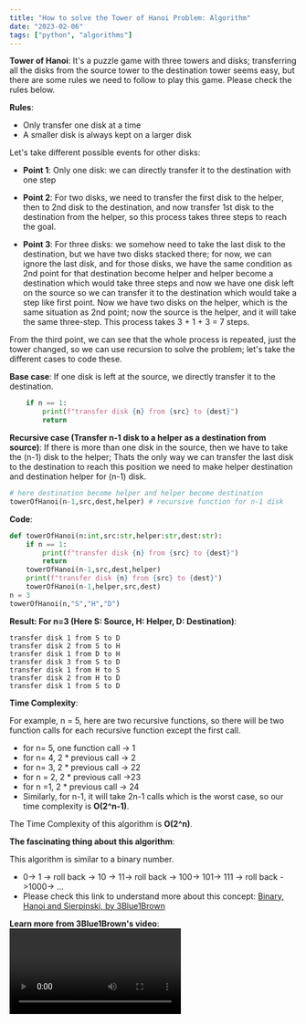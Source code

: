```yaml
---
title: "How to solve the Tower of Hanoi Problem: Algorithm"
date: "2023-02-06"
tags: ["python", "algorithms"]
---
```


<CustomImage src="https://raw.githubusercontent.com/chirag4242/blog-post-content/main/images/towerOfHanoi.jpg" alt="Tower of Hanoi image" />

**Tower of Hanoi**: It's a puzzle game with three towers and disks; transferring all the disks from the source tower to the destination tower seems easy, but there are some rules we need to follow to play this game. Please check the rules below.

**Rules**:

- Only transfer one disk at a time
- A smaller disk is always kept on a larger disk

Let's take different possible events for other disks:

- **Point 1**: Only one disk: we can directly transfer it to the destination with one step

- **Point 2**: For two disks, we need to transfer the first disk to the helper, then to 2nd disk to the destination, and now transfer 1st disk to the destination from the helper, so this process takes three steps to reach the goal.

- **Point 3**: For three disks: we somehow need to take the last disk to the destination, but we have two disks stacked there; for now, we can ignore the last disk, and for those disks, we have the same condition as 2nd point for that destination become helper and helper become a destination which would take three steps and now we have one disk left on the source so we can transfer it to the destination which would take a step like first point. Now we have two disks on the helper, which is the same situation as 2nd point; now the source is the helper, and it will take the same three-step. This process takes 3 + 1 + 3 = 7 steps.

From the third point, we can see that the whole process is repeated, just the tower changed, so we can use recursion to solve the problem; let's take the different cases to code these.

**Base case**: If one disk is left at the source, we directly transfer it to the destination.

```python
    if n == 1:
        print(f"transfer disk {n} from {src} to {dest}")
        return
```

**Recursive case (Transfer n-1 disk to a helper as a destination from source)**: If there is more than one disk in the source, then we have to take the (n-1) disk to the helper; Thats the only way we can transfer the last disk to the destination to reach this position we need to make helper destination and destination helper for (n-1) disk.

```python
# here destination become helper and helper become destination
towerOfHanoi(n-1,src,dest,helper) # recursive function for n-1 disk
```

**Code**:

```python
def towerOfHanoi(n:int,src:str,helper:str,dest:str):
    if n == 1:
        print(f"transfer disk {n} from {src} to {dest}")
        return
    towerOfHanoi(n-1,src,dest,helper)
    print(f"transfer disk {n} from {src} to {dest}")
    towerOfHanoi(n-1,helper,src,dest)
n = 3
towerOfHanoi(n,"S","H","D")
```

**Result: For n=3 (Here S: Source, H: Helper, D: Destination)**:

```shell
transfer disk 1 from S to D
transfer disk 2 from S to H
transfer disk 1 from D to H
transfer disk 3 from S to D
transfer disk 1 from H to S
transfer disk 2 from H to D
transfer disk 1 from S to D
```

**Time Complexity**:

For example, n = 5, here are two recursive functions, so there will be two function calls for each recursive function except the first call.

- for n= 5, one function call -> 1
- for n= 4, 2 \* previous call -> 2
- for n= 3, 2 \* previous call -> 22
- for n = 2, 2 \* previous call ->23
- for n =1, 2 \* previous call -> 24
- Similarly, for n-1, it will take 2n-1 calls which is the worst case, so our time complexity is **O(2^n-1)**.

The Time Complexity of this algorithm is **O(2^n)**.

**The fascinating thing about this algorithm**:

This algorithm is similar to a binary number.

- 0-> 1 -> roll back -> 10 -> 11-> roll back -> 100-> 101-> 111 -> roll back ->1000-> ...
- Please check this link to understand more about this concept: [Binary, Hanoi and Sierpinski, by 3Blue1Brown](https://www.youtube.com/watch?v=2SUvWfNJSsM)

**Learn more from 3Blue1Brown's video**: 
<Video id="2SUvWfNJSsM" />
